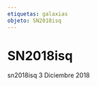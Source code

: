 ```yaml
---
etiquetas: galaxias
objeto: SN2018isq
---
```


# SN2018isq

<Imagen
  src="registro/sn2018-isq_20181203_1_2018isq_20181203_gjcb.jpg"
  fecha="20181203"
/>

sn2018isq 3 Diciembre 2018